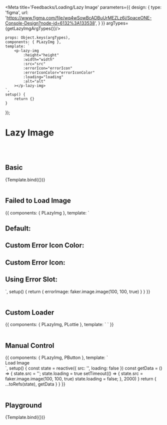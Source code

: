 
<Meta title='Feedbacks/Loading/Lazy Image' parameters={{
    design: {
        type: 'figma',
        url: 'https://www.figma.com/file/wq4wSowBcADBuUrMEZLz6i/SpaceONE-Console-Design?node-id=6132%3A133538',
    }
}} argTypes={getLazyImgArgTypes()}/>


    props: Object.keys(argTypes),
    components: { PLazyImg },
    template: `
        <p-lazy-img
            :height="height"
            :width="width"
            :src="src"
            :errorIcon="errorIcon"
            :errorIconColor="errorIconColor"
            :loading="loading"
            :alt="alt"
        ></p-lazy-img>
    `,
    setup() {
        return {}
    }
});


# Lazy Image

<br/>
<br/>

## Basic

<Canvas>
    <Story name="Basic" args={{
        src: faker.image.image(100, 100, true)
    }} >
        {Template.bind({})}
    </Story>
</Canvas>

<br/>
<br/>

## Failed to Load Image

<Canvas>
    <Story name="Failed to Load Image">
        {{
            components: { PLazyImg },
            template: `
    <div>
        <div class="flex items-center mb-4">
            <h2 class=" mr-4">Default: </h2>
            <p-lazy-img src="" />
        </div>
        <div class="flex items-center mb-4">
            <h2 class=" mr-4">Custom Error Icon Color: </h2>
            <p-lazy-img src="" error-icon-color="red white" />
        </div>
        <div class="flex items-center mb-4">
            <h2 class=" mr-4">Custom Error Icon: </h2>
            <p-lazy-img src="" error-icon="admin" />
        </div>
        <div class="flex items-center">
            <h2 class=" mr-4">Using Error Slot: </h2>
            <p-lazy-img src="">
                <template #error>
                    <img :src="errorImage"/>
                </template>
            </p-lazy-img>
        </div>
    </div>
`,
            setup() {
                return {
                    errorImage: faker.image.image(100, 100, true)
                }
            }
        }}
    </Story>
</Canvas>

<br/>
<br/>

## Custom Loader

<Canvas>
    <Story name="Custom Loader">
        {{
            components: { PLazyImg, PLottie },
            template: `
    <p-lazy-img loading>
        <template #preloader>
            <p-lottie name="lottie_working" :size="2"></p-lottie>
        </template>
    </p-lazy-img>
`
        }}
    </Story>
</Canvas>

<br/>
<br/>


## Manual Control

<Canvas>
    <Story name="Manual Control">
        {{
            components: {
                PLazyImg,
                PButton
            },
            template: `
    <div class="flex items-center">
        <p-button class="mr-4" style-type="primary" @click="getData">Load Image</p-button>
        <p-lazy-img :src="src"
            :loading="loading"
        />
    </div>
`,
            setup() {
                const state = reactive({
                    src: '',
                    loading: false
                })
                const getData = () => {
                    state.src = '';
                    state.loading = true
                    setTimeout(() => {
                        state.src = faker.image.image(100, 100, true)
                        state.loading = false;
                    }, 2000)
                }
                return {
                    ...toRefs(state),
                    getData
                }
            }
        }}
    </Story>
</Canvas>

<br/>
<br/>

## Playground

<Canvas>
    <Story name="Playground">
        {Template.bind({})}
    </Story>
</Canvas>

<ArgsTable story="Playground"/>

